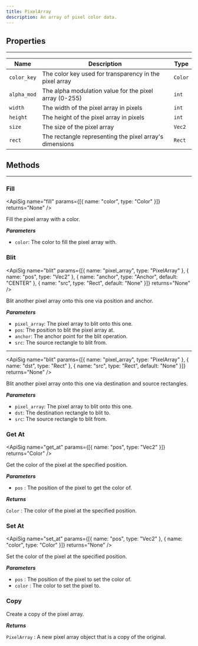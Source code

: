 ```yaml
---
title: PixelArray
description: An array of pixel color data.
---
```


## Properties
<hr style={{marginBottom: 0}} />

| Name | Description | Type |
| --- | --- | --- |
| `color_key` | The color key used for transparency in the pixel array | `Color` |
| `alpha_mod` | The alpha modulation value for the pixel array (0-255) | `int` |
| `width` | The width of the pixel array in pixels | `int` |
| `height` | The height of the pixel array in pixels | `int` |
| `size` | The size of the pixel array | `Vec2` |
| `rect` | The rectangle representing the pixel array's dimensions | `Rect` |

## Methods
---

### Fill
<div className="api-card">

<ApiSig name="fill" params={[{ name: "color", type: "Color" }]} returns="None" />

Fill the pixel array with a color.

_**Parameters**_

- `color`: The color to fill the pixel array with.

</div>

### Blit
<div className="api-card">

<ApiSig name="blit" params={[{ name: "pixel_array", type: "PixelArray" }, { name: "pos", type: "Vec2" }, { name: "anchor", type: "Anchor", default: "CENTER" }, { name: "src", type: "Rect", default: "None" }]} returns="None" />

Blit another pixel array onto this one via position and anchor.

_**Parameters**_

- `pixel_array`: The pixel array to blit onto this one.
- `pos`: The position to blit the pixel array at.
- `anchor`: The anchor point for the blit operation.
- `src`: The source rectangle to blit from.

---

<ApiSig name="blit" params={[{ name: "pixel_array", type: "PixelArray" }, { name: "dst", type: "Rect" }, { name: "src", type: "Rect", default: "None" }]} returns="None" />

Blit another pixel array onto this one via destination and source rectangles.

_**Parameters**_

- `pixel_array`: The pixel array to blit onto this one.
- `dst`: The destination rectangle to blit to.
- `src`: The source rectangle to blit from.

</div>

### Get At
<div className="api-card">

<ApiSig name="get_at" params={[{ name: "pos", type: "Vec2" }]} returns="Color" />

Get the color of the pixel at the specified position.

_**Parameters**_

- `pos` : The position of the pixel to get the color of.

_**Returns**_

`Color` : The color of the pixel at the specified position.

</div>

### Set At
<div className="api-card">

<ApiSig name="set_at" params={[{ name: "pos", type: "Vec2" }, { name: "color", type: "Color" }]} returns="None" />

Set the color of the pixel at the specified position.

_**Parameters**_

- `pos` : The position of the pixel to set the color of.
- `color` : The color to set the pixel to.

</div>

### Copy
<div className="api-card">

<ApiSig name="copy" returns="PixelArray" />

Create a copy of the pixel array.

_**Returns**_

`PixelArray` : A new pixel array object that is a copy of the original.

</div>